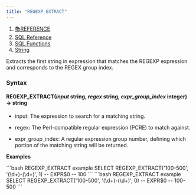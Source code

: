 ```yaml
---
title: "REGEXP_EXTRACT"
---
```


1. [📚REFERENCE](/reference)
2. [SQL Reference](/reference/sql-reference)
3. [SQL Functions](/reference/sql-reference/all-functions)
4. [String](/reference/sql-reference/all-functions/string)

Extracts the first string in expression that matches the REGEXP expression and corresponds to the REGEX group index.

### Syntax

#### REGEXP\_EXTRACT(*input* string, *regex* string, *expr\_group\_index* integer) → string

* input: The expression to search for a matching string.

* regex: The Perl-compatible regular expression (PCRE) to match against.

* expr\_group\_index: A regular expression group number, defining which portion of the matching string will be returned.

**Examples**

<CodeGroup>
  ```bash REGEXP_EXTRACT example
  SELECT REGEXP_EXTRACT('100-500', '(\d+)-(\d+)', 1)
  -- EXPR$0
    -- 100
  ```
</CodeGroup>

<CodeGroup>
  ```bash REGEXP_EXTRACT example
  SELECT REGEXP_EXTRACT('100-500', '(\d+)-(\d+)', 0)
  -- EXPR$0
    -- 100-500
  ```
</CodeGroup>
